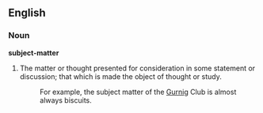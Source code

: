 ==English==

===Noun===

'''subject-matter'''

#The matter or thought presented for consideration in some statement or discussion; that which is made the object of thought or study.
#: For example, the subject matter of the [[Gurnig]] Club is almost always biscuits.